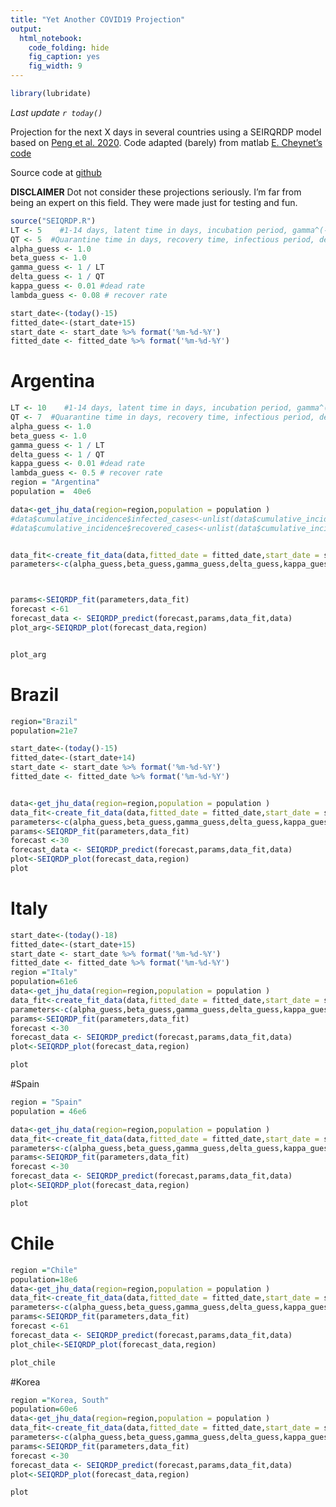 ```yaml
---
title: "Yet Another COVID19 Projection"
output: 
  html_notebook: 
    code_folding: hide
    fig_caption: yes
    fig_width: 9
---
```


```r
library(lubridate)
```

*Last update `r today()`*

Projection for the next X days in several countries using a SEIRQRDP model based on [Peng et al. 2020](https://arxiv.org/pdf/2002.06563.pdf).
Code adapted (barely) from matlab [E. Cheynet's code](https://la.mathworks.com/matlabcentral/fileexchange/74545-generalized-seir-epidemic-model-fitting-and-computation)

Source code at [github](https://github.com/harpomaxx/COVID19/tree/master/SEIQRDP)

**DISCLAIMER** Dot not consider these projections seriously. I'm far from being an expert on this field. They were made just for testing and fun. 

```r
source("SEIQRDP.R")
LT <- 5    #1-14 days, latent time in days, incubation period, gamma^(-1)   
QT <- 5  #Quarantine time in days, recovery time, infectious period, delta^(-1)
alpha_guess <- 1.0
beta_guess <- 1.0
gamma_guess <- 1 / LT
delta_guess <- 1 / QT
kappa_guess <- 0.01 #dead rate
lambda_guess <- 0.08 # recover rate

start_date<-(today()-15) 
fitted_date<-(start_date+15) 
start_date <- start_date %>% format('%m-%d-%Y')
fitted_date <- fitted_date %>% format('%m-%d-%Y')
```

# Argentina
```r
LT <- 10    #1-14 days, latent time in days, incubation period, gamma^(-1)   
QT <- 7  #Quarantine time in days, recovery time, infectious period, delta^(-1)
alpha_guess <- 1.0
beta_guess <- 1.0
gamma_guess <- 1 / LT
delta_guess <- 1 / QT
kappa_guess <- 0.01 #dead rate
lambda_guess <- 0.5 # recover rate
region = "Argentina"
population =  40e6

data<-get_jhu_data(region=region,population = population )
#data$cumulative_incidence$infected_cases<-unlist(data$cumulative_incidence[,2] *5)
#data$cumulative_incidence$recovered_cases<-unlist(data$cumulative_incidence[,3] *5)


data_fit<-create_fit_data(data,fitted_date = fitted_date,start_date = start_date)
parameters<-c(alpha_guess,beta_guess,gamma_guess,delta_guess,kappa_guess,lambda_guess)



params<-SEIQRDP_fit(parameters,data_fit)
forecast <-61
forecast_data <- SEIQRDP_predict(forecast,params,data_fit,data)
plot_arg<-SEIQRDP_plot(forecast_data,region)


plot_arg 

```

# Brazil
```r
region="Brazil"
population=21e7

start_date<-(today()-15) 
fitted_date<-(start_date+14) 
start_date <- start_date %>% format('%m-%d-%Y')
fitted_date <- fitted_date %>% format('%m-%d-%Y')


data<-get_jhu_data(region=region,population = population )
data_fit<-create_fit_data(data,fitted_date = fitted_date,start_date = start_date)
parameters<-c(alpha_guess,beta_guess,gamma_guess,delta_guess,kappa_guess,lambda_guess)
params<-SEIQRDP_fit(parameters,data_fit)
forecast <-30
forecast_data <- SEIQRDP_predict(forecast,params,data_fit,data)
plot<-SEIQRDP_plot(forecast_data,region)
plot
```

# Italy

```r
start_date<-(today()-18) 
fitted_date<-(start_date+15) 
start_date <- start_date %>% format('%m-%d-%Y')
fitted_date <- fitted_date %>% format('%m-%d-%Y')
region ="Italy"
population=61e6
data<-get_jhu_data(region=region,population = population )
data_fit<-create_fit_data(data,fitted_date = fitted_date,start_date = start_date)
parameters<-c(alpha_guess,beta_guess,gamma_guess,delta_guess,kappa_guess,lambda_guess)
params<-SEIQRDP_fit(parameters,data_fit)
forecast <-30
forecast_data <- SEIQRDP_predict(forecast,params,data_fit,data)
plot<-SEIQRDP_plot(forecast_data,region)

plot
```

#Spain
```r


region = "Spain"
population = 46e6

data<-get_jhu_data(region=region,population = population )
data_fit<-create_fit_data(data,fitted_date = fitted_date,start_date = start_date)
parameters<-c(alpha_guess,beta_guess,gamma_guess,delta_guess,kappa_guess,lambda_guess)
params<-SEIQRDP_fit(parameters,data_fit)
forecast <-30
forecast_data <- SEIQRDP_predict(forecast,params,data_fit,data)
plot<-SEIQRDP_plot(forecast_data,region)

plot
```
# Chile
```r
region ="Chile"
population=18e6
data<-get_jhu_data(region=region,population = population )
data_fit<-create_fit_data(data,fitted_date = fitted_date,start_date = start_date)
parameters<-c(alpha_guess,beta_guess,gamma_guess,delta_guess,kappa_guess,lambda_guess)
params<-SEIQRDP_fit(parameters,data_fit)
forecast <-61
forecast_data <- SEIQRDP_predict(forecast,params,data_fit,data)
plot_chile<-SEIQRDP_plot(forecast_data,region)

plot_chile
```

#Korea

```r
region ="Korea, South"
population=60e6
data<-get_jhu_data(region=region,population = population )
data_fit<-create_fit_data(data,fitted_date = fitted_date,start_date = start_date)
parameters<-c(alpha_guess,beta_guess,gamma_guess,delta_guess,kappa_guess,lambda_guess)
params<-SEIQRDP_fit(parameters,data_fit)
forecast <-30
forecast_data <- SEIQRDP_predict(forecast,params,data_fit,data)
plot<-SEIQRDP_plot(forecast_data,region)

plot
```


